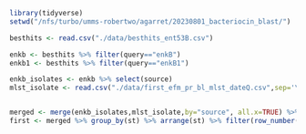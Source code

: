```r
library(tidyverse)
setwd("/nfs/turbo/umms-robertwo/agarret/20230801_bacteriocin_blast/")
```

```r
besthits <- read.csv("./data/besthits_ent53B.csv")

```

```r
enkb <- besthits %>% filter(query=="enkB") 
enkb1 <- besthits %>% filter(query=="enkB1") 
```

```r
enkb_isolates <- enkb %>% select(source)
mlst_isolate <- read.csv("./data/first_efm_pr_bl_mlst_dateQ.csv",sep='\t')


merged <- merge(enkb_isolates,mlst_isolate,by="source", all.x=TRUE) %>% select(c("source","st"))
first <- merged %>% group_by(st) %>% arrange(st) %>% filter(row_number()==1) 
```